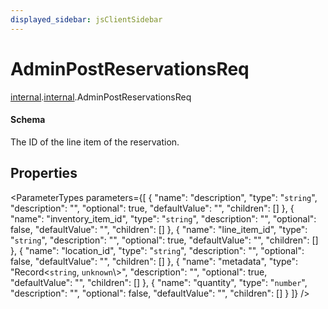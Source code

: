 ```yaml
---
displayed_sidebar: jsClientSidebar
---
```



# AdminPostReservationsReq

[internal](../../admin_discounts/modules/admin_discounts.internal.mdx).[internal](../modules/admin_discounts.internal.internal.mdx).AdminPostReservationsReq

#### Schema

The ID of the line item of the reservation.

## Properties

<ParameterTypes parameters={[
  {
    "name": "description",
    "type": "`string`",
    "description": "",
    "optional": true,
    "defaultValue": "",
    "children": []
  },
  {
    "name": "inventory_item_id",
    "type": "`string`",
    "description": "",
    "optional": false,
    "defaultValue": "",
    "children": []
  },
  {
    "name": "line_item_id",
    "type": "`string`",
    "description": "",
    "optional": true,
    "defaultValue": "",
    "children": []
  },
  {
    "name": "location_id",
    "type": "`string`",
    "description": "",
    "optional": false,
    "defaultValue": "",
    "children": []
  },
  {
    "name": "metadata",
    "type": "Record<`string`, `unknown`\\>",
    "description": "",
    "optional": true,
    "defaultValue": "",
    "children": []
  },
  {
    "name": "quantity",
    "type": "`number`",
    "description": "",
    "optional": false,
    "defaultValue": "",
    "children": []
  }
]} />
